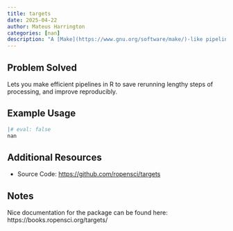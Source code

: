 ```yaml
---
title: targets
date: 2025-04-22
author: Mateus Harrington
categories: [nan]
description: "A [Make](https://www.gnu.org/software/make/)-like pipeline tool for statistics and data science in R"
---
```


## Problem Solved
Lets you make efficient pipelines in R to save rerunning lengthy steps of processing, and improve reproducibly.

## Example Usage
```r
|# eval: false
nan
```

## Additional Resources
- Source Code: [https://github.com/ropensci/targets](https://github.com/ropensci/targets)

## Notes
Nice documentation for the package can be found here: https://books.ropensci.org/targets/
